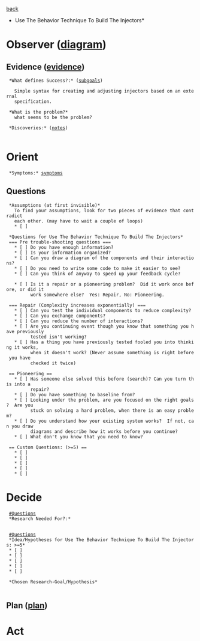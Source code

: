 [[subgoals.parallel|back]]
*Use The Behavior Technique To Build The Injectors*
= Observer ([[local:C:/Vim8.2/.vim/ooda.pdf|diagram]]) = 
== Evidence ([[evidence.use_the_behavior_technique_to_build_the_injectors|evidence]]) ==

  *What defines Success?:* ([[subgoals.use_the_behavior_technique_to_build_the_injectors|subgoals]])

    Simple syntax for creating and adjusting injectors based on an external
    specification.

  *What is the problem?*
    what seems to be the problem?

  *Discoveries:* ([[notes.use_the_behavior_technique_to_build_the_injectors|notes]])
  
= Orient =
  *Symptoms:* [[symptoms.use_the_behavior_technique_to_build_the_injectors|symptoms]]

== Questions ==

  *Assumptions (at first invisible)*
    To find your assumptions, look for two pieces of evidence that contradict
    each other. (may have to wait a couple of loops)
    * [ ] 

  *Questions for Use The Behavior Technique To Build The Injectors*
  === Pre trouble-shooting questions ===
    * [ ] Do you have enough information?
    * [ ] Is your information organized?
    * [ ] Can you draw a diagram of the components and their interactions?
    * [ ] Do you need to write some code to make it easier to see?
    * [ ] Can you think of anyway to speed up your feedback cycle?

    * [ ] Is it a repair or a pioneering problem?  Did it work once before, or did it
          work somewhere else?  Yes: Repair, No: Pioneering.

  === Repair (Complexity increases exponentially) ===
    * [ ] Can you test the individual components to reduce complexity?
    * [ ] Can you exchange components?
    * [ ] Can you reduce the number of interactions?
    * [ ] Are you continuing event though you know that something you have previously
          tested isn't working?
    * [ ] Has a thing you have previously tested fooled you into thinking it works,
          when it doesn't work? (Never assume something is right before you have
          checked it twice)

  == Pioneering ==
    * [ ] Has someone else solved this before (search)? Can you turn this into a
          repair?
    * [ ] Do you have something to baseline from?
    * [ ] Looking under the problem, are you focused on the right goals?  Are you
          stuck on solving a hard problem, when there is an easy problem?
    * [ ] Do you understand how your existing system works?  If not, can you draw
          diagrams and describe how it works before you continue?
    * [ ] What don't you know that you need to know?

  == Custom Questions: (>=5) ==
    * [ ] 
    * [ ] 
    * [ ] 
    * [ ] 
    * [ ] 

= Decide =
  [[#Questions]]
  *Research Needed For?:*
    

  [[#Questions]]
  *Idea/Hypotheses for Use The Behavior Technique To Build The Injectors: >=5*
  * [ ] 
  * [ ] 
  * [ ] 
  * [ ] 
  * [ ] 

  *Chosen Research-Goal/Hypothesis*
    

== Plan ([[plan.use_the_behavior_technique_to_build_the_injectors|plan]]) ==

= Act =
  

